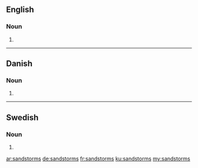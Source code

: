 ==English==

===Noun===
{{head|en|plural}}

# {{plural of|sandstorm|lang=en|nocat=1}}

----

==Danish==

===Noun===
{{head|da|noun form|g=c}}

# {{genitive singular indefinite of|sandstorm|lang=da}}

----

==Swedish==

===Noun===
{{head|sv|noun form}}

# {{sv-noun-form-indef-gen|sandstorm}}

[[ar:sandstorms]]
[[de:sandstorms]]
[[fr:sandstorms]]
[[ku:sandstorms]]
[[my:sandstorms]]